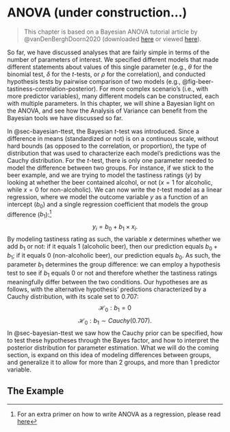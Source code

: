 # ANOVA (under construction...)

>This chapter is based on a Bayesian ANOVA tutorial article by @vanDenBerghDoorn2020 (downloaded [here](https://psyarxiv.com/spreb/download?format=pdf) or viewed [here](https://www.cairn.info/revue-l-annee-psychologique-2020-1-page-73.htm)).

<!-- and an introduction to Bayesian model averaging by @hinne2020 (downloaded [here](https://psyarxiv.com/wgb64/download) or viewed [here](https://journals.sagepub.com/doi/full/10.1177/2515245919898657)) -->

So far, we have discussed analyses that are fairly simple in terms of the number of parameters of interest. We specified different models that made different statements about values of this single parameter (e.g., $\theta$ for the binomial test, $\delta$ for the $t$-tests, or $\rho$ for the correlation), and conducted hypothesis tests by pairwise comparison of two models (e.g., @fig-beer-tastiness-correlation-posterior). For more complex scenario's (i.e., with more predictor variables), many different models can be constructed, each with multiple parameters. In this chapter, we will shine a Bayesian light on the ANOVA, and see how the Analysis of Variance can benefit from the Bayesian tools we have discussed so far. 

In  @sec-bayesian-ttest, the Bayesian $t$-test was introduced. Since a difference in means (standardized or not) is on a continuous scale, without hard bounds (as opposed to the correlation, or proportion), the type of distribution that was used to characterize each model's predictions was the Cauchy distribution. For the $t$-test, there is only one parameter needed to model the difference between two groups. For instance, if we stick to the beer example, and we are trying to model the tastiness ratings ($y$) by looking at whether the beer contained alcohol, or not ($x = 1$ for alcoholic, while $x = 0$ for non-alcoholic). We can now write the $t$-test model as a linear regression, where we model the outcome variable $y$ as a function of an intercept ($b_0$) and a single regression coefficient that models the group difference ($b_1$):^[For an extra primer on how to write ANOVA as a regression, please read [here](https://johnnydoorn.github.io/statistics-lectures/courses/SSR/SSR_2023-2024/MiscFiles_J/PredictingWithDummies)]
$$ y_i = b_0 + b_1 \times x_i. $$
By modeling tastiness rating as such, the variable $x$ determines whether we add $b_1$ or not: if it equals 1 (alcoholic beer), then our prediction equals $b_0 + b_1$; if it equals 0 (non-alcoholic beer), our prediction equals $b_0$. As such, the parameter $b_1$ determines the group difference: we can employ a hypothesis test to see if $b_1$ equals 0 or not and therefore whether the tastiness ratings meaningfully differ between the two conditions. Our hypotheses are as follows, with the alternative hypothesis' predictions characterized by a Cauchy distribution, with its scale set to 0.707:
$$\mathcal{H_0}: b_1 = 0 $$
$$\mathcal{H_0}: b_1 \sim Cauchy(0.707).$$
In @sec-bayesian-ttest we saw how the Cauchy prior can be specified, how to test these hypotheses through the Bayes factor, and how to interpret the posterior distribution for parameter estimation. What we will do the coming section, is expand on this idea of modeling differences between groups, and generalize it to allow for more than 2 groups, and more than 1 predictor variable. 

## The Example








